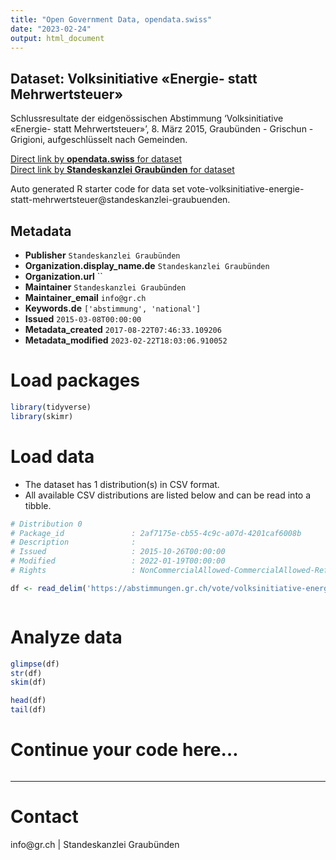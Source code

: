 ```yaml
---
title: "Open Government Data, opendata.swiss"
date: "2023-02-24"
output: html_document
---
```


## Dataset: Volksinitiative «Energie- statt Mehrwertsteuer»

Schlussresultate der eidgenössischen Abstimmung 'Volksinitiative «Energie- statt Mehrwertsteuer»', 8. März 2015, Graubünden - Grischun - Grigioni, aufgeschlüsselt nach Gemeinden.

[Direct link by **opendata.swiss** for dataset](https://opendata.swiss/de/dataset/volksinitiative-energie-statt-mehrwertsteuer)<br>
[Direct link by **Standeskanzlei Graubünden** for dataset](https://abstimmungen.gr.ch/vote/volksinitiative-energie-statt-mehrwertsteuer/data)

Auto generated R starter code for data set vote-volksinitiative-energie-statt-mehrwertsteuer@standeskanzlei-graubuenden.

## Metadata

- **Publisher** `Standeskanzlei Graubünden`
- **Organization.display_name.de** `Standeskanzlei Graubünden`
- **Organization.url** ``
- **Maintainer** `Standeskanzlei Graubünden`
- **Maintainer_email** `info@gr.ch`
- **Keywords.de** `['abstimmung', 'national']`
- **Issued** `2015-03-08T00:00:00`
- **Metadata_created** `2017-08-22T07:46:33.109206`
- **Metadata_modified** `2023-02-22T18:03:06.910052`


# Load packages

```r

library(tidyverse)
library(skimr)

```

# Load data

-   The dataset has 1 distribution(s) in CSV format.
-   All available CSV distributions are listed below and can be read into a tibble.

```r

# Distribution 0
# Package_id               : 2af7175e-cb55-4c9c-a07d-4201caf6008b
# Description              : 
# Issued                   : 2015-10-26T00:00:00
# Modified                 : 2022-01-19T00:00:00
# Rights                   : NonCommercialAllowed-CommercialAllowed-ReferenceRequired

df <- read_delim('https://abstimmungen.gr.ch/vote/volksinitiative-energie-statt-mehrwertsteuer/data-csv')



```

# Analyze data

```r

glimpse(df)
str(df)
skim(df)

head(df)
tail(df)

```

# Continue your code here...

```r

```

------------------------------------------------------------------------

# Contact

info@gr.ch | Standeskanzlei Graubünden
